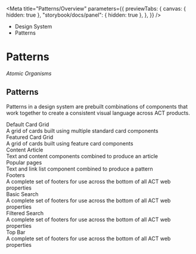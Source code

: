 
<Meta
	title="Patterns/Overview"
	parameters={{
		previewTabs: {
			canvas: { hidden: true },
			"storybook/docs/panel": { hidden: true },
		},
	}}
/>

<div className="act-docs-container">
	<Masthead />
	<main className="act-body">
		<div className="act-flex act-flex-light-purple">
			<div className="act-flex__container act-flex__container-padding-trim">
				<div className="act-flex__grid">
					<div className="act-flex__row">
						<div className="act-col__cw-12">
							<div className="act-box">
								<div className="act-breadcrumbs">
									<ul className="act-breadcrumbs__container">
										<li className="act-breadcrumbs__crumb act-h6">
											<LinkTo className="act-breadcrumbs__crumb__link" kind="about-about--page">
												Design System <z className="fa-solid fa-angle-right"></z>
											</LinkTo>
										</li>
										<li className="act-breadcrumbs__crumb act-h6">
											<LinkTo className="act-breadcrumbs__crumb__link" kind="patterns-overview--page">
												Patterns <z className="fa-solid fa-angle-right"></z>
											</LinkTo>
										</li>
									</ul>
								</div>
								<h1>Patterns</h1>
								<p>
									<z className="fa-solid fa-atom"></z> <em>Atomic Organisms</em>
								</p>
							</div>
						</div>
					</div>
				</div>
			</div>
		</div>
		<div className="act-flex">
			<div className="act-flex__container">
				<div className="act-flex__grid">
					<div className="act-flex__row">
						<div className="act-col__cw-12">
							<div className="act-box">
								<h2>Patterns</h2>
								<p>Patterns in a design system are prebuilt combinations of components that work together to create a consistent visual language across ACT products.</p>
								<div className="act-card-grid">
									<LinkTo className="act-card act-card__primary act-card__feature--icon" kind="patterns-card-grids-default-card-grid--default-card-grid">
										<div className="act-card__container">
											<div className="act-card__content">
												<div className="act-card__icon">
													<z className="fa-solid fa-address-card"></z>
												</div>
												<div className="act-card__title">Default Card Grid</div>
												<div className="act-card__description">A grid of cards built using multiple standard card components</div>
												<div className="act-card__cta">
													<z className="fa-solid fa-arrow-right"></z>
												</div>
											</div>
										</div>
									</LinkTo>
									<LinkTo className="act-card act-card__primary act-card__feature--icon" kind="patterns-card-grids-feature-card-grid--feature-card-grid">
										<div className="act-card__container">
											<div className="act-card__content">
												<div className="act-card__icon">
													<z className="fa-solid fa-image"></z>
												</div>
												<div className="act-card__title">Featured Card Grid</div>
												<div className="act-card__description">A grid of cards built using feature card components</div>
												<div className="act-card__cta">
													<z className="fa-solid fa-arrow-right"></z>
												</div>
											</div>
										</div>
									</LinkTo>
									<LinkTo className="act-card act-card__primary act-card__feature--icon" kind="patterns-content-content-article--content-article">
										<div className="act-card__container">
											<div className="act-card__content">
												<div className="act-card__icon">
													<z class="fa-solid fa-newspaper"></z>
												</div>
												<div className="act-card__title">Content Article</div>
												<div className="act-card__description">Text and content components combined to produce an article</div>
												<div className="act-card__cta">
													<z className="fa-solid fa-arrow-right"></z>
												</div>
											</div>
										</div>
									</LinkTo>
									<LinkTo className="act-card act-card__primary act-card__feature--icon" kind="patterns-content-popular-pages--popular-pages">
										<div className="act-card__container">
											<div className="act-card__content">
												<div className="act-card__icon">
													<z class="fa-solid fa-newspaper"></z>
												</div>
												<div className="act-card__title">Popular pages</div>
												<div className="act-card__description">Text and link list component combined to produce a pattern</div>
												<div className="act-card__cta">
													<z className="fa-solid fa-arrow-right"></z>
												</div>
											</div>
										</div>
									</LinkTo>
									<LinkTo className="act-card act-card__primary act-card__feature--icon" kind="patterns-footers--footers">
										<div className="act-card__container">
											<div className="act-card__content">
												<div className="act-card__icon">
													<z class="fa-solid fa-shoe-prints"></z>
												</div>
												<div className="act-card__title">Footers</div>
												<div className="act-card__description">A complete set of footers for use across the bottom of all ACT web properties</div>
												<div className="act-card__cta">
													<z className="fa-solid fa-arrow-right"></z>
												</div>
											</div>
										</div>
									</LinkTo>
									<LinkTo className="act-card act-card__primary act-card__feature--icon" kind="patterns-search-basic-search--basic-search">
										<div className="act-card__container">
											<div className="act-card__content">
												<div className="act-card__icon">
													<z class="fa-solid fa-magnifying-glass"></z>
												</div>
												<div className="act-card__title">Basic Search</div>
												<div className="act-card__description">A complete set of footers for use across the bottom of all ACT web properties</div>
												<div className="act-card__cta">
													<z className="fa-solid fa-arrow-right"></z>
												</div>
											</div>
										</div>
									</LinkTo>
									<LinkTo className="act-card act-card__primary act-card__feature--icon" kind="patterns-search-filtered-search--filtered-search">
										<div className="act-card__container">
											<div className="act-card__content">
												<div className="act-card__icon">
													<z class="fa-solid fa-filter"></z>
												</div>
												<div className="act-card__title">Filtered Search</div>
												<div className="act-card__description">A complete set of footers for use across the bottom of all ACT web properties</div>
												<div className="act-card__cta">
													<z className="fa-solid fa-arrow-right"></z>
												</div>
											</div>
										</div>
									</LinkTo>
									<LinkTo className="act-card act-card__primary act-card__feature--icon" kind="patterns-wayfinding-top-bar--top-bar">
										<div className="act-card__container">
											<div className="act-card__content">
												<div className="act-card__icon">
													<z class="fa-solid fa-compass"></z>
												</div>
												<div className="act-card__title">Top Bar</div>
												<div className="act-card__description">A complete set of footers for use across the bottom of all ACT web properties</div>
												<div className="act-card__cta">
													<z className="fa-solid fa-arrow-right"></z>
												</div>
											</div>
										</div>
									</LinkTo>
								</div>
							</div>
						</div>
					</div>
				</div>
			</div>
		</div>
	</main>
	<footer className="act-footer">
		<AoC />
		<Footer />
	</footer>
</div>
